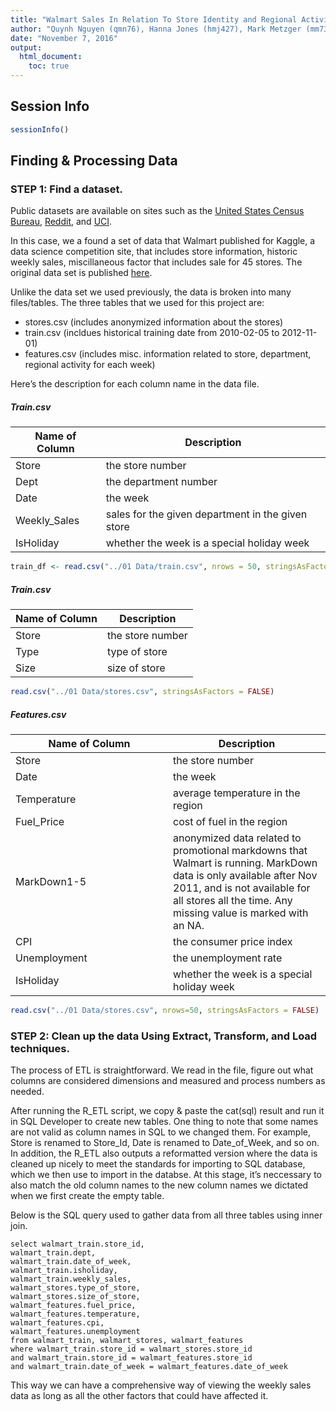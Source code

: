 ```yaml
---
title: "Walmart Sales In Relation To Store Identity and Regional Activities"
author: "Quynh Nguyen (qmn76), Hanna Jones (hmj427), Mark Metzger (mm73828)"
date: "November 7, 2016"
output: 
  html_document:
    toc: true
---
```


## Session Info

```r
sessionInfo()
```

## Finding & Processing Data

### STEP 1: Find a dataset. 

Public datasets are available on sites such as the [United States Census Bureau](http://www.census.gov/), [Reddit](https://www.reddit.com/r/datasets), and [UCI](https://archive.ics.uci.edu/ml/datasets/).

In this case, we a found a set of data that Walmart published for Kaggle, a data science competition site, that includes store information, historic weekly sales, miscillaneous factor that includes sale for 45 stores. The original data set is published [here](https://www.kaggle.com/c/walmart-recruiting-store-sales-forecasting/data).

Unlike the data set we used previously, the data is broken into many files/tables. The three tables that we used for this project are:

+ stores.csv (includes anonymized information about the stores)
+ train.csv (incldues historical training date from 2010-02-05 to 2012-11-01) 
+ features.csv (includes misc. information related to store, department, regional activity for each week)

Here's the description for each column name in the data file.

##### Train.csv

Name of Column | Description
------------- | -------------
Store | the store number
Dept | the department number
Date | the week
Weekly_Sales | sales for the given department in the given store
IsHoliday | whether the week is a special holiday week

```r
train_df <- read.csv("../01 Data/train.csv", nrows = 50, stringsAsFactors = FALSE)

```

##### Train.csv

Name of Column | Description
------------- | -------------
Store | the store number
Type | type of store
Size | size of store
```r
read.csv("../01 Data/stores.csv", stringsAsFactors = FALSE)
```

##### Features.csv

Name of Column | Description
------------- | -------------
Store | the store number
Date | the week
Temperature | average temperature in the region
Fuel_Price | cost of fuel in the region
MarkDown1-5 | anonymized data related to promotional markdowns that Walmart is running. MarkDown data is only available after Nov 2011, and is not available for all stores all the time. Any missing value is marked with an NA.
CPI | the consumer price index
Unemployment | the unemployment rate
IsHoliday | whether the week is a special holiday week

```r
read.csv("../01 Data/stores.csv", nrows=50, stringsAsFactors = FALSE)
```

### STEP 2: Clean up the data Using Extract, Transform, and Load techniques.

The process of ETL is straightforward. We read in the file, figure out what columns are considered dimensions and measured and process numbers as needed.

After running the R_ETL script, we copy & paste the cat(sql) result and run it in SQL Developer to create new tables. One thing to note that some names are not valid as column names in SQL to we changed them. For example, Store is renamed to Store_Id, Date is renamed to Date_of_Week, and so on. In addition, the R_ETL also outputs a reformatted version where the data is cleaned up nicely to meet the standards for importing to SQL database, which we then use to import in the databse. At this stage, it's neccessary to also match the old column names to the new column names we dictated when we first create the empty table.

Below is the SQL query used to gather data from all three tables using inner join.

```
select walmart_train.store_id, 
walmart_train.dept, 
walmart_train.date_of_week, 
walmart_train.isholiday, 
walmart_train.weekly_sales, 
walmart_stores.type_of_store, 
walmart_stores.size_of_store, 
walmart_features.fuel_price,
walmart_features.temperature,
walmart_features.cpi,
walmart_features.unemployment
from walmart_train, walmart_stores, walmart_features
where walmart_train.store_id = walmart_stores.store_id
and walmart_train.store_id = walmart_features.store_id
and walmart_train.date_of_week = walmart_features.date_of_week
```
This way we can have a comprehensive way of viewing the weekly sales data as long as all the other factors that could have affected it.